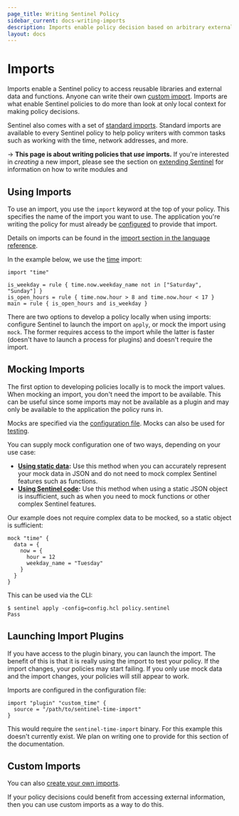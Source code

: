 ```yaml
---
page_title: Writing Sentinel Policy
sidebar_current: docs-writing-imports
description: Imports enable policy decision based on arbitrary external information.
layout: docs
---
```


# Imports

Imports enable a Sentinel policy to access reusable libraries and external data
and functions. Anyone can write their own [custom import](/sentinel/extending).
Imports are what enable Sentinel policies to do more than look at only local
context for making policy decisions.

Sentinel also comes with a set of [standard imports](/sentinel/imports).
Standard imports are available to every Sentinel policy to help policy writers
with common tasks such as working with the time, network addresses, and more.

-> **This page is about writing policies that _use_ imports.** If you're
interested in _creating_ a new import, please see the section on [extending
Sentinel](/sentinel/extending) for information on how to write modules and

## Using Imports

To use an import, you use the `import` keyword at the top of your policy. This
specifies the name of the import you want to use. The application you're writing
the policy for must already be
[configured](/sentinel/configuration#imports) to provide that
import.

Details on imports can be found in the
[import section in the language reference](/sentinel/language/imports).

In the example below, we use the [time](/sentinel/imports/time) import:

```sentinel playground
import "time"

is_weekday = rule { time.now.weekday_name not in ["Saturday", "Sunday"] }
is_open_hours = rule { time.now.hour > 8 and time.now.hour < 17 }
main = rule { is_open_hours and is_weekday }
```

There are two options to develop a policy locally when using imports:
configure Sentinel to launch the import on `apply`, or mock the import
using `mock`. The former requires access to the import while the
latter is faster (doesn't have to launch a process for plugins) and
doesn't require the import.

## Mocking Imports

The first option to developing policies locally is to mock the import values.
When mocking an import, you don't need the import to be available. This can be
useful since some imports may not be available as a plugin and may only be
available to the application the policy runs in.

Mocks are specified via the [configuration
file](/sentinel/configuration). Mocks can also be used for
[testing](/sentinel/writing/testing).

You can supply mock configuration one of two ways, depending on your use case:

- **[Using static data](/sentinel/configuration#mocking-static-data):**
  Use this method when you can accurately represent your mock data in JSON and
  do not need to mock complex Sentinel features such as functions.
- **[Using Sentinel code](/sentinel/configuration#mocking-with-sentinel-code):**
  Use this method when using a static JSON object is insufficient, such as when
  you need to mock functions or other complex Sentinel features.

Our example does not require complex data to be mocked, so a static object
is sufficient:

```hcl
mock "time" {
  data = {
    now = {
      hour = 12
      weekday_name = "Tuesday"
    }
  }
}
```

This can be used via the CLI:

```
$ sentinel apply -config=config.hcl policy.sentinel
Pass
```

## Launching Import Plugins

If you have access to the plugin binary, you can launch the import. The
benefit of this is that it is really using the import to test your
policy. If the import changes, your policies may start failing. If you
only use mock data and the import changes, your policies will still
appear to work.

Imports are configured in the configuration file:

```hcl
import "plugin" "custom_time" {
  source = "/path/to/sentinel-time-import"
}
```

This would require the `sentinel-time-import` binary. For this example
this doesn't currently exist. We plan on writing one to provide for this
section of the documentation.

## Custom Imports

You can also [create your own imports](/sentinel/extending).

If your policy decisions could benefit from accessing external information,
then you can use custom imports as a way to do this.
